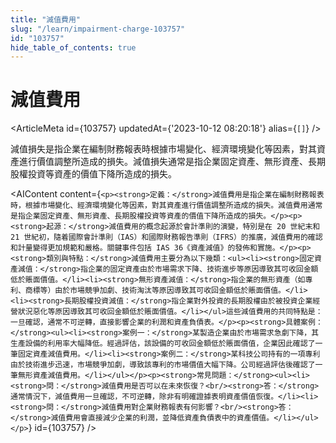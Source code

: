 ```yaml
---
title: "減值費用"
slug: "/learn/impairment-charge-103757"
id: "103757"
hide_table_of_contents: true
---
```



# 減值費用

<ArticleMeta id={103757} updatedAt={'2023-10-12 08:20:18'} alias={`[]`} />
<div className='border-solid border-b border-t-0 my-4 border-[var(--ifm-color-gray-300)]' />

減值損失是指企業在編制財務報表時根據市場變化、經濟環境變化等因素，對其資產進行價值調整所造成的損失。減值損失通常是指企業固定資產、無形資產、長期股權投資等資產的價值下降所造成的損失。

<AIContent content={`<p><strong>定義：</strong>減值費用是指企業在編制財務報表時，根據市場變化、經濟環境變化等因素，對其資產進行價值調整所造成的損失。減值費用通常是指企業固定資產、無形資產、長期股權投資等資產的價值下降所造成的損失。</p><p><strong>起源：</strong>減值費用的概念起源於會計準則的演變，特別是在 20 世紀末和 21 世紀初，隨着國際會計準則（IAS）和國際財務報告準則（IFRS）的推廣，減值費用的確認和計量變得更加規範和嚴格。關鍵事件包括 IAS 36《資產減值》的發佈和實施。</p><p><strong>類別與特點：</strong>減值費用主要分為以下幾類：<ul><li><strong>固定資產減值：</strong>指企業的固定資產由於市場需求下降、技術進步等原因導致其可收回金額低於賬面價值。</li><li><strong>無形資產減值：</strong>指企業的無形資產（如專利、商標等）由於市場競爭加劇、技術淘汰等原因導致其可收回金額低於賬面價值。</li><li><strong>長期股權投資減值：</strong>指企業對外投資的長期股權由於被投資企業經營狀況惡化等原因導致其可收回金額低於賬面價值。</li></ul>這些減值費用的共同特點是：一旦確認，通常不可逆轉，直接影響企業的利潤和資產負債表。</p><p><strong>具體案例：</strong><ul><li><strong>案例一：</strong>某製造企業由於市場需求急劇下降，其生產設備的利用率大幅降低。經過評估，該設備的可收回金額低於賬面價值，企業因此確認了一筆固定資產減值費用。</li><li><strong>案例二：</strong>某科技公司持有的一項專利由於技術進步迅速，市場競爭加劇，導致該專利的市場價值大幅下降。公司經過評估後確認了一筆無形資產減值費用。</li></ul></p><p><strong>常見問題：</strong><ul><li><strong>問：</strong>減值費用是否可以在未來恢復？<br/><strong>答：</strong>通常情況下，減值費用一旦確認，不可逆轉，除非有明確證據表明資產價值恢復。</li><li><strong>問：</strong>減值費用對企業財務報表有何影響？<br/><strong>答：</strong>減值費用會直接減少企業的利潤，並降低資產負債表中的資產價值。</li></ul></p>`} id={103757} />
